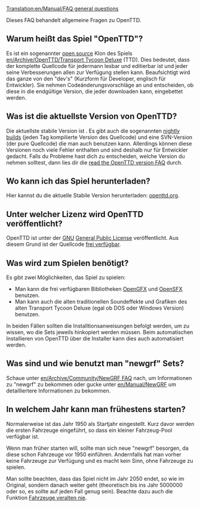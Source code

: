 [[Translation:en/Manual/FAQ general questions]]
{{de/Übersetzung|FAQ general questions|90}}

{{en/FAQmenu}}

Dieses FAQ behandelt allgemeine Fragen zu OpenTTD.

==Warum heißt das Spiel "OpenTTD"?==
Es ist ein sogenannter [http://www.opensource.org/ open source] Klon des Spiels [[en/Archive/OpenTTD/Transport Tycoon Deluxe]] (TTD).
Dies bedeutet, dass der komplette Quellcode für jedermann lesbar und editierbar ist und jeder seine Verbesserungen allen zur Verfügung stellen kann. Beaufsichtigt wird das ganze von den "dev's" (Kurzform für Developer, englisch für Entwickler). Sie nehmen Codeänderungsvorschläge an und entscheiden, ob diese in die endgültige Version, die jeder downloaden kann, eingebettet werden.

==Was ist die aktuellste Version von OpenTTD?==
Die aktuellste stabile Version ist {{en/Version}}. Es gibt auch die sogenannten [[en/Archive/Community/Nightly build|nightly builds]] (jeden Tag kompilierte Version des Quellcode) und eine SVN-Version (der pure Quellcode) die man auch benutzen kann. Allerdings können diese Versionen noch viele Fehler enthalten und sind deshalb nur für Entwickler gedacht. Falls du Probleme hast dich zu entscheiden, welche Version du nehmen solltest, dann lies dir die [[en/Archive/Community/FAQ OpenTTD versions|read the OpenTTD version FAQ]] durch.

==Wo kann ich das Spiel herunterladen?==
Hier kannst du die aktuelle Stabile Version herunterladen: [http://www.openttd.org/download-stable openttd.org].

==Unter welcher Lizenz wird OpenTTD veröffentlicht?==
OpenTTD ist unter der [http://www.gnu.org/ GNU] [http://www.gnu.org/copyleft/gpl.html General Public License] veröffentlicht.  Aus diesem Grund ist der Quellcode [[en/Development/FAQ development#how-can-i-obtain-the-source-code|frei verfügbar]].

==Was wird zum Spielen benötigt?==
Es gibt zwei Möglichkeiten, das Spiel zu spielen:
* Man kann die frei verfügbaren Bibliotheken [http://dev.openttdcoop.org/projects/opengfx OpenGFX ] und [http://dev.openttdcoop.org/projects/opensfx OpenSFX ] benutzen.
* Man kann auch die alten traditionellen Soundeffekte und Grafiken des alten Transport Tycoon Deluxe (egal ob DOS oder Windows Version) benutzen.
In beiden Fällen sollten die Installtionsanweisungen befolgt werden, um zu wissen, wo die Sets jeweils hinkopiert werden müssen. Beim automatischen Installieren von OpenTTD über die Installer kann dies auch automatisiert werden.

==Was sind und wie benutzt man "newgrf" Sets?==
Schaue unter [[en/Archive/Community/NewGRF FAQ]] nach, um Informationen zu "newgrf" zu bekommen oder gucke unter [[en/Manual/NewGRF]] um detailliertere Informationen zu bekommen.

==In welchem Jahr kann man frühestens starten?==
Normalerweise ist das Jahr 1950 als Startjahr eingestellt. Kurz davor werden die ersten Fahrzeuge eingeführt, so dass ein kleiner Fahrzeug-Pool verfügbar ist.

Wenn man früher starten will, sollte man sich neue "newgrf" besorgen, da diese schon Fahrzeuge vor 1950 einführen. Andernfalls hat man vorher keine Fahrzeuge zur Verfügung und es macht kein Sinn, ohne Fahrzeuge zu spielen.

Man sollte beachten, dass das Spiel nicht im Jahr 2050 endet, so wie im Original, sondern danach weiter geht (theoretisch bis ins Jahr 5000000 oder so, es sollte auf jeden Fall genug sein). Beachte dazu auch die Funktion [[en/Archive/Manual/Settings/Advanced Settings/Vehicles#vehicles-never-expire|Fahrzeuge veralten nie]].